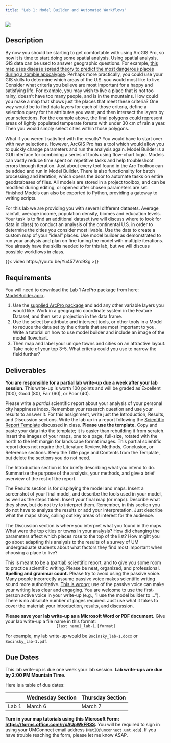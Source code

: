 ```yaml
---
title: "Lab 1: Model Builder and Automated Workflows"
---
```


![](https://pro.arcgis.com/en/pro-app/3.1/help/analysis/geoprocessing/modelbuilder/GUID-622D83E8-3D4A-4299-BA2F-A67F0AC12C51-web.png){fig-align="center"}

## Description

By now you should be starting to get comfortable with using ArcGIS Pro, so now it is time to start doing some spatial analysis. Using spatial analysis, GIS data can be used to answer geographic questions. For example, [this map uses disease spread theory to predict the most dangerous places during a zombie apocalypse](https://mattbierbaum.github.io/zombies-usa/){target="_blank"}. Perhaps more practically, you could use your GIS skills to determine which areas of the U.S. you would most like to live. Consider what criteria you believe are most important for a happy and satisfying life. For example, you may wish to live a place that is not too rainy, doesn’t have too many people, and is in the mountains. How could you make a map that shows just the places that meet these criteria? One way would be to find data layers for each of those criteria, define a selection query for the attributes you want, and then intersect the layers by your selections. For the example above, the final polygons could represent areas of lightly populated temperate forests with under 30 cm of rain a year. Then you would simply select cities within those polygons.

What if you weren’t satisfied with the results? You would have to start over with new selections. However, ArcGIS Pro has a tool which would allow you to quickly change parameters and run the analysis again. Model Builder is a GUI interface for combining a series of tools using flow-chart logic. Models can vastly reduce time spent on repetitive tasks and help troubleshoot errors through iteration. Just about every tool found in the Arc Toolbox can be added and run in Model Builder. There is also functionality for batch processing and iteration, which opens the door to automate tasks on entire geodatabases of files. All models are stored in a project toolbox, and can be modified during editing, or opened after chosen parameters are set. Finished Models can also be exported to Python, providing a gateway to writing scripts.

For this lab we are providing you with several different datasets. Average rainfall, average income, population density, biomes and education levels. Your task is to find an additional dataset (we will discuss where to look for data in class) to conduct an analysis of the continental U.S. in order to determine the cities you consider most livable. Use the data to create a custom map of your “ideal” places. Use model builder as demonstrated to run your analysis and plan on fine tuning the model with multiple iterations. You already have the skills needed to for this lab, but we will discuss possible workflows in class.

{{< video https://youtu.be/Yu457Vrc93g >}}

## Requirements

You will need to download the Lab 1 ArcPro package from here: [ModelBuilder.aprx](/evaluations/ModelBuilder.aprx){target="_blank"}.

1. Use the [supplied ArcPro package](/evaluations/ModelBuilder.aprx){target="_blank"} and add any other variable layers you would like. Work in a geographic coordinate system in the Feature Dataset, and then set a projection in the data frame.
2. Use the select by attribute and intersect tools, or other tools in a Model to reduce the data set by the criteria that are most important to you. Write a tutorial on how to use model builder and include an image of the model flowchart.
3. Then map and label your unique towns and cities on an attractive layout. Take note of your top 3--5. What criteria could you use to narrow the field further?

## Deliverables

**You are responsible for a partial lab write-up due a week after your lab session.** This write-up is worth 100 points and will be graded as Excellent (100), Good (80), Fair (60), or Poor (40).

Please write a *partial* scientific report about your analysis of your personal city happiness index. Remember your research question and use your results to answer it. For this assignment, write just the Introduction, Results, and Discussion sections. Write the lab up in a report following the [Scientific Report Template](/evaluations/ScientificReportTemplate.docx){target="_blank"} discussed in class. **Please use the template.** Copy and paste your data into the template; it is easier than rebuilding it from scratch. Insert the images of your maps, one to a page, full-size, rotated with the north to the left margin for landscape format images. This partial scientific report does not require the Literature Review, Methods, Conclusion, or Reference sections. Keep the Title page and Contents from the Template, but delete the sections you do not need.

The Introduction section is for briefly describing what you intend to do. Summarize the purpose of the analysis, your methods, and give a brief overview of the rest of the report.

The Results section is for displaying the model and maps. Insert a screenshot of your final model, and describe the tools used in your model, as well as the steps taken. Insert your final map (or maps). Describe what they show, but do not try to interpret them. Remember, in this section you do not have to analyze the results or add your interpretation. Just describe what the maps show, calling out key areas of interest for the audience.

The Discussion section is where you interpret what you found in the maps. What were the top cities or towns in your analysis? How did changing the parameters affect which places rose to the top of the list? How might you go about adapting this analysis to the results of a survey of UM undergraduate students about what factors they find most important when choosing a place to live?

This is meant to be a (partial) scientific report, and to give you some room to practice scientific writing. Please be neat, organized, and professional. **Spelling and grammar count.** Please try to avoid using the passive voice. Many people incorrectly assume passive voice makes scientific writing sound more authoritative. [This is wrong](https://writingcenter.unc.edu/tips-and-tools/sciences/){target="_blank"}; use of the passive voice can make your writing less clear and engaging. You are welcome to use the first-person active voice in your write-up (e.g., "I use the model builder to ..."). There is no absolute number of pages required. Just use what it takes to cover the material: your introduction, results, and discussion. 

**Please save your lab write-up as a Microsoft Word or PDF document.** Give your lab write-up a file name in this format:<br><center>`[last name]_lab-1.[format]`<br></center> For example, my lab write-up would be `Bocinsky_lab-1.docx` or `Bocinsky_lab-1.pdf`.

## Due Dates
This lab write-up is due one week your lab session. **Lab write-ups are due by 2:00 PM Mountain Time.**

Here is a table of due dates:

|       | Wednesday Section | Thursday Section |
| :---        |    :----   |          :--- |
| Lab 1      | March 6       | March 7   |

**Turn in your map tutorials using this Microsoft Form: <https://forms.office.com/r/xAUpWkFRSS>{target="_blank"}.** You will be required to sign in using your UMConnect email address (`NetID@umconnect.umt.edu`). If you have trouble reaching the form, please let me know ASAP.
